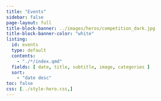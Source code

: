 ```yaml
---
title: "Events"
sidebar: false
page-layout: full
title-block-banner: ../images/heros/competition_dark.jpg
title-block-banner-color: "white"
listing:
  id: events
  type: default
  contents:
    - "./*/index.qmd"
  fields: [ date, title, subtitle, image, categories ]
  sort: 
    - "date desc"
toc: false
css: [../style-hero.css,]
---
```

